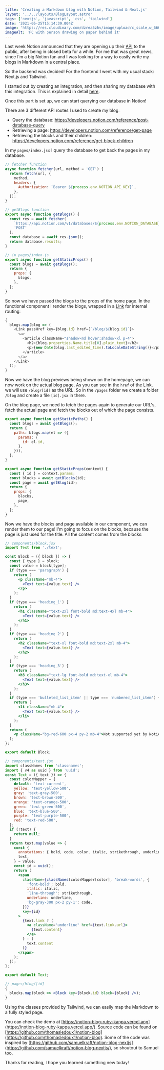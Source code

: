 ```yaml
---
title: 'Creating a Markdown blog with Notion, Tailwind & Next.js'
layout: '../../layouts/BlogLayout.astro'
tags: ['nextjs', 'javascript', 'css', 'tailwind']
date: '2021-05-25T15:14:39.004Z'
image: 'https://res.cloudinary.com/dzrea5zhv/image/upload/c_scale,w_660/f_auto/v1675362049/photo-1432888498266-38ffec3eaf0a_vqprgd'
imageAlt: 'PC with person drawing on paper behind it'
---
```


Last week Notion announced that they are opening up their [API](https://developers.notion.com) to the public, after being in closed beta for a while.
For me that was great news, since I'm a big Notion fan and I was looking for a way to easily write my blogs in Markdown in a central place.

So the backend was decided! For the frontend I went with my usual stack: Next.js and Tailwind.

I started out by creating an integration, and then sharing my database with this integration. This is explained in detail [here](https://developers.notion.com/docs/getting-started).

Once this part is set up, we can start querying our database in Notion!

There are 3 different API routes I used to create my blog:

- Query the database: https://developers.notion.com/reference/post-database-query
- Retrieving a page: https://developers.notion.com/reference/get-page
- Retrieving the blocks and their children: https://developers.notion.com/reference/get-block-children

In my `pages/index.jsx` I query the database to get back the pages in my database.

```javascript
// fetcher function
async function fetcher(url, method = 'GET') {
  return fetch(url, {
    method,
    headers: {
      Authorization: `Bearer ${process.env.NOTION_API_KEY}`,
    },
  });
}

// getBlogs function
export async function getBlogs() {
  const res = await fetcher(
    `https://api.notion.com/v1/databases/${process.env.NOTION_DATABASE}/query`,
    'POST'
  );
  const database = await res.json();
  return database.results;
}

// in pages/index.js
export async function getStaticProps() {
  const blogs = await getBlogs();
  return {
    props: {
      blogs,
    },
  };
}
```

So now we have passed the blogs to the props of the home page.
In the functional component I render the blogs, wrapped in a [Link](https://nextjs.org/docs/api-reference/next/link) for internal routing:

```javascript
{
  blogs.map(blog => (
    <Link passHref key={blog.id} href={`/blog/${blog.id}`}>
      <a>
        <article className="shadow-md hover:shadow-xl p-4">
          <h2>{blog.properties.Name.title[0].plain_text}</h2>
          <p>{new Date(blog.last_edited_time).toLocaleDateString()}</p>
        </article>
      </a>
    </Link>
  ));
}
```

Now we have the blog previews being shown on the homepage, we can now work on the actual blog page.
As you can see in the `href` of the Link, we will use `/blog/[id]` as the URL.
So in the `/pages` folder we create a folder `/blog` and create a file `[id].jsx` in there.

On the blog page, we need to fetch the pages again to generate our URL's, fetch the actual page and fetch the blocks out of which the page consists.

```javascript
export async function getStaticPaths() {
  const blogs = await getBlogs();
  return {
    paths: blogs.map(el => ({
      params: {
        id: el.id,
      },
    })),
  };
}
```

```javascript
export async function getStaticProps(context) {
  const { id } = context.params;
  const blocks = await getBlocks(id);
  const page = await getBlog(id);
  return {
    props: {
      blocks,
      page,
    },
  };
}
```

Now we have the blocks and page available in our component, we can render them to our page!
I'm going to focus on the blocks, because the page is just used for the title.
All the content comes from the blocks:

```jsx
// components/block.jsx
import Text from './text';

const Block = ({ block }) => {
  const { type } = block;
  const value = block[type];
  if (type === 'paragraph') {
    return (
      <p className="mb-4">
        <Text text={value.text} />
      </p>
    );
  }
  if (type === 'heading_1') {
    return (
      <h1 className="text-2xl font-bold md:text-4xl mb-4">
        <Text text={value.text} />
      </h1>
    );
  }
  if (type === 'heading_2') {
    return (
      <h2 className="text-xl font-bold md:text-2xl mb-4">
        <Text text={value.text} />
      </h2>
    );
  }
  if (type === 'heading_3') {
    return (
      <h3 className="text-lg font-bold md:text-xl mb-4">
        <Text text={value.text} />
      </h3>
    );
  }
  if (type === 'bulleted_list_item' || type === 'numbered_list_item') {
    return (
      <li className="mb-4">
        <Text text={value.text} />
      </li>
    );
  }
  return (
    <p className="bg-red-600 px-4 py-2 mb-4">Not supported yet by Notion API</p>
  );
};

export default Block;
```

```jsx
// components/text.jsx
import classNames from 'classnames';
import { v4 as uuid } from 'uuid';
const Text = ({ text }) => {
  const colorMapper = {
    default: 'text-current',
    yellow: 'text-yellow-500',
    gray: 'text-gray-500',
    brown: 'text-brown-500',
    orange: 'text-orange-500',
    green: 'text-green-500',
    blue: 'text-blue-500',
    purple: 'text-purple-500',
    red: 'text-red-500',
  };
  if (!text) {
    return null;
  }
  return text.map(value => {
    const {
      annotations: { bold, code, color, italic, strikethrough, underline },
      text,
    } = value;
    const id = uuid();
    return (
      <span
        className={classNames(colorMapper[color], 'break-words', {
          'font-bold': bold,
          italic: italic,
          'line-through': strikethrough,
          underline: underline,
          'bg-gray-300 px-2 py-1': code,
        })}
        key={id}
      >
        {text.link ? (
          <a className="underline" href={text.link.url}>
            {text.content}
          </a>
        ) : (
          text.content
        )}
      </span>
    );
  });
};

export default Text;

// pages/blog/[id]
{
  blocks.map(block => <Block key={block.id} block={block} />);
}
```

Using the classes provided by Tailwind, we can easily map the Markdown to a fully styled page.

You can check the demo at [https://notion-blog-ruby-kappa.vercel.app](https://notion-blog-ruby-kappa.vercel.app/).
Source code can be found on [https://github.com/thomasledoux1/notion-blog](https://github.com/thomasledoux1/notion-blog).
Some of the code was inspired by [https://github.com/samuelkraft/notion-blog-nextjs](https://github.com/samuelkraft/notion-blog-nextjs/), so shoutout to Samuel too.

Thanks for reading, I hope you learned something new today!
